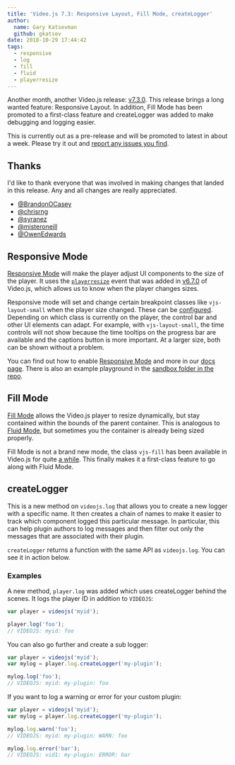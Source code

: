 ```yaml
---
title: 'Video.js 7.3: Responsive Layout, Fill Mode, createLogger'
author:
  name: Gary Katsevman
  github: gkatsev
date: 2018-10-29 17:44:42
tags:
  - responsive
  - log
  - fill
  - fluid
  - playerresize
---
```


Another month, another Video.js release: <a href="https://github.com/videojs/video.js/releases/tag/v7.3.0" target="_blank" rel="noopener noreferrer">v7.3.0</a>. This release brings a long wanted feature: Responsive Layout.
In addition, Fill Mode has been promoted to a first-class feature and createLogger was added to make debugging and logging easier.

This is currently out as a pre-release and will be promoted to latest in about a week. Please try it out and <a href="https://github.com/videojs/video.js/issues/new" target="_blank" rel="noopener noreferrer">report any issues you find</a>.

## Thanks
I'd like to thank everyone that was involved in making changes that landed in this release. Any and all changes are really appreciated.

- <a href="https://github.com/BrandonOCasey" target="_blank" rel="noopener noreferrer">@BrandonOCasey</a>
- <a href="https://github.com/chrisrng" target="_blank" rel="noopener noreferrer">@chrisrng</a>
- <a href="https://github.com/syranez" target="_blank" rel="noopener noreferrer">@syranez</a>
- <a href="https://github.com/misteroneill" target="_blank" rel="noopener noreferrer">@misteroneill</a>
- <a href="https://github.com/OwenEdwards" target="_blank" rel="noopener noreferrer">@OwenEdwards</a>

## Responsive Mode
<a href="https://docs.videojs.com/tutorial-layout.html#responsive-mode" target="_blank" rel="noopener noreferrer">Responsive Mode</a> will make the player adjust UI components to the size of the player. It uses the <a href="https://github.com/videojs/video.js/pull/4864" target="_blank" rel="noopener noreferrer"><code>playerresize</code></a> event that was added in <a href="https://github.com/videojs/video.js/releases/tag/v6.7.0" target="_blank" rel="noopener noreferrer">v6.7.0</a> of Video.js, which allows us to know when the player changes sizes.

Responsive mode will set and change certain breakpoint classes like `vjs-layout-small` when the player size changed. These can be <a href="https://docs.videojs.com/tutorial-layout.html#customizing-breakpoints" target="_blank" rel="noopener noreferrer">configured</a>. Depending on which class is currently on the player, the control bar and other UI elements can adapt. For example, with `vjs-layout-small`, the time controls will not show because the time tooltips on the progress bar are available and the captions button is more important. At a larger size, both can be shown without a problem.

You can find out how to enable <a href="https://docs.videojs.com/tutorial-layout.html#responsive-mode" target="_blank" rel="noopener noreferrer">Responsive Mode</a> and more in our <a href="https://docs.videojs.com/tutorial-layout.html#responsive-mode" target="_blank" rel="noopener noreferrer">docs page</a>. There is also an example playground in the <a href="https://github.com/videojs/video.js/blob/master/sandbox/responsive.html.example" target="_blank" rel="noopener noreferrer">sandbox folder in the repo</a>.

## Fill Mode
<a href="https://docs.videojs.com/tutorial-layout.html#fill-mode" target="_blank" rel="noopener noreferrer">Fill Mode</a> allows the Video.js player to resize dynamically, but stay contained within the bounds of the parent container. This is analogous to <a href="https://docs.videojs.com/tutorial-layout.html#fluid-mode" target="_blank" rel="noopener noreferrer">Fluid Mode</a>, but sometimes you the container is already being sized properly.

Fill Mode is not a brand new mode, the class `vjs-fill` has been available in Video.js for quite <a href="https://github.com/videojs/video.js/commit/2fc8968002cf2f40128c39699c3ffbaac73fc9ed#diff-6be43b1f61c2cbcb90c6cb4a762ad527R64" target="_blank" rel="noopener noreferrer">a while</a>. This finally makes it a first-class feature to go along with Fluid Mode.

## createLogger
This is a new method on `videojs.log` that allows you to create a new logger with a specific name. It then creates a chain of names to make it easier to track which component logged this particular message. In particular, this can help plugin authors to log messages and then filter out only the messages that are associated with their plugin.

`createLogger` returns a function with the same API as `videojs.log`. You can see it in action below.

### Examples
A new method, `player.log` was added which uses createLogger behind the scenes. It logs the player ID in addition to `VIDEOJS`:

```js
var player = videojs('myid');

player.log('foo');
// VIDEOJS: myid: foo
```

You can also go further and create a sub logger:

```js
var player = videojs('myid');
var mylog = player.log.createLogger('my-plugin');

mylog.log('foo');
// VIDEOJS: myid: my-plugin: foo
```

If you want to log a warning or error for your custom plugin:

```js
var player = videojs('myid');
var mylog = player.log.createLogger('my-plugin');

mylog.log.warn('foo');
// VIDEOJS: myid: my-plugin: WARN: foo

mylog.log.error('bar');
// VIDEOJS: vid1: my-plugin: ERROR: bar
```

